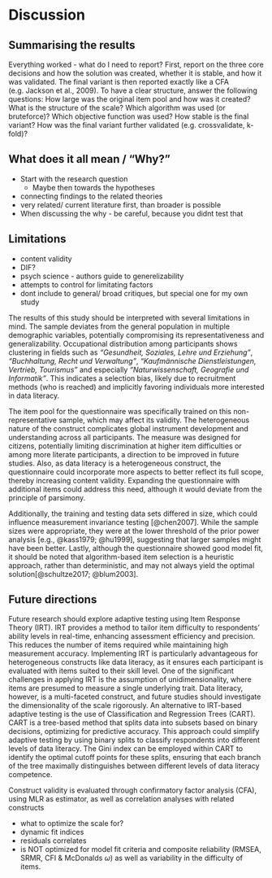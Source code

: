 # Discussion

## Summarising the results

Everything worked - what do I need to report?
First, report on the three core decisions and how the solution was created, whether it is stable, and how it was validated. The final variant is then reported exactly like a CFA (e.g. Jackson et al., 2009). To have a clear structure, answer the following questions:
How large was the original item pool and how was it created?
What is the structure of the scale?
Which algorithm was used (or bruteforce)?
Which objective function was used?
How stable is the final variant?
How was the final variant further validated (e.g. crossvalidate, k-fold)?


## What does it all mean / "Why?"

- Start with the research question
  - Maybe then towards the hypotheses
- connecting findings to the related theories
- very related/ current literature first, than broader is possible
- When discussing the why - be careful, because you didnt test that

## Limitations
- content validity
- DIF?
- psych science - authors guide to generelizability
- attempts to control for limitating factors
- dont include to general/ broad critiques, but special one for my own study

The results of this study should be interpreted with several limitations in mind. The sample deviates from the general population in multiple demographic variables, potentially compromising its representativeness and generalizability. Occupational distribution among participants shows clustering in fields such as *"Gesundheit, Soziales, Lehre und Erziehung"*, *"Buchhaltung, Recht und Verwaltung"*, *"Kaufmännische Dienstleistungen, Vertrieb, Tourismus"* and especially *"Naturwissenschaft, Geografie und Informatik"*. This indicates a selection bias, likely due to recruitment methods (who is reached) and implicitly favoring individuals more interested in data literacy.

The item pool for the questionnaire was specifically trained on this non-representative sample, which may affect its validity. The heterogeneous nature of the construct complicates global instrument development and understanding across all participants. The measure was designed for citizens, potentially limiting discrimination at higher item difficulties or among more literate participants, a direction to be improved in future studies. Also, as data literacy is a heterogeneous construct, the questionnaire could incorporate more aspects to better reflect its full scope, thereby increasing content validity. Expanding the questionnaire with additional items could address this need, although it would deviate from the principle of parsimony.

Additionally, the training and testing data sets differed in size, which could influence measurement invariance testing [@chen2007]. While the sample sizes were appropriate, they were at the lower threshold of the prior power analysis [e.g., @kass1979; @hu1999], suggesting that larger samples might have been better. Lastly, although the questionnaire showed good model fit, it should be noted that algorithm-based item selection is a heuristic approach, rather than deterministic, and may not always yield the optimal solution[@schultze2017; @blum2003].

## Future directions
Future research should explore adaptive testing using Item Response Theory (IRT). IRT provides a method to tailor item difficulty to respondents' ability levels in real-time, enhancing assessment efficiency and precision. This reduces the number of items required while maintaining high measurement accuracy. Implementing IRT is particularly advantageous for heterogeneous constructs like data literacy, as it ensures each participant is evaluated with items suited to their skill level. One of the significant challenges in applying IRT is the assumption of unidimensionality, where items are presumed to measure a single underlying trait. Data literacy, however, is a multi-faceted construct, and future studies should investigate the dimensionality of the scale rigorously. 
An alternative to IRT-based adaptive testing is the use of Classification and Regression Trees (CART). CART is a tree-based method that splits data into subsets based on binary decisions, optimizing for predictive accuracy. This approach could simplify adaptive testing by using binary splits to classify respondents into different levels of data literacy. The Gini index can be employed within CART to identify the optimal cutoff points for these splits, ensuring that each branch of the tree maximally distinguishes between different levels of data literacy competence.


########################################

Construct validity is evaluated through confirmatory factor analysis (CFA), using MLR as estimator, as well as correlation analyses with related constructs

- what to optimize the scale for?
- dynamic fit indices
- residuals correlates 
- is NOT optimized for model fit criteria and composite reliability (RMSEA, SRMR, CFI & McDonalds $\omega$) as well as variability in the difficulty of items.
